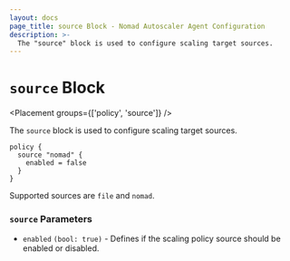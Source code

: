 ```yaml
---
layout: docs
page_title: source Block - Nomad Autoscaler Agent Configuration
description: >-
  The "source" block is used to configure scaling target sources.
---
```


# `source` Block

<Placement groups={['policy', 'source']} />

The `source` block is used to configure scaling target sources.

```hcl
policy {
  source "nomad" {
    enabled = false
  }
}
```

Supported sources are `file` and `nomad`.

### `source` Parameters

- `enabled` `(bool: true)` - Defines if the scaling policy source should be
  enabled or disabled.
